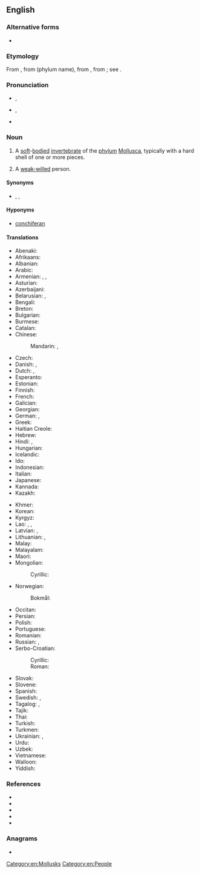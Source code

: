 {{also|mol·lusc}}
==English==
{{wikipedia}}

===Alternative forms===
* {{alt|en|mollusk||US}}

===Etymology===
From {{der|en|fr|mollusque}}, from {{der|en|NL.|Mollusca}} (phylum name), from {{der|en|la|molluscus||thin-shelled}}, from {{m|la|mollis||soft}}; see {{der|en|ine-pro|*mel-}}.

===Pronunciation===
* {{a|RP}} {{enPR|mŏl'əsk}}, {{IPA|en|/ˈmɒləsk/}}
* {{a|GA}} {{enPR|mäl'əsk}}, {{IPA|en|/ˈmɑləsk/}}
* {{audio|en|LL-Q1860 (eng)-Vininn126-mollusc.wav|Audio (US)}}

===Noun===
{{en-noun}}

# A [[soft]]-[[body|bodied]] [[invertebrate]] of the [[phylum]] [[Mollusca]], typically with a hard shell of one or more pieces.
# {{lb|en|figuratively}} A [[weak-willed]] person.

====Synonyms====
* {{sense|a weak-willed person}} {{l|en|little girl}}, {{l|en|nose of wax}}, {{l|en|pushover}}

====Hyponyms====
* [[conchiferan]]

====Translations====
{{trans-top-also|soft-bodied invertebrate of phylum Mollusca|clam|oyster|mussel}}
* Abenaki: {{t|abe|als}}
* Afrikaans: {{t|af|weekdier}}
* Albanian: {{t+|sq|butak|m}}
* Arabic: {{t|ar|رِخْوِيّ|m}}
* Armenian: {{t+|hy|կակղամորթ}}, {{t+|hy|մոլյուսկ}}, {{t+|hy|փափկամորթ}}
* Asturian: {{t+|ast|moluscu|m}}
* Azerbaijani: {{t|az|molyusk}}
* Belarusian: {{t|be|малю́ск|m}}, {{t|be|мяккаце́лы|m}}
* Bengali: {{t|bn|খোলকী}}
* Breton: {{t+|br|blotvil}}
* Bulgarian: {{t+|bg|мекоте́ло|n}}
* Burmese: {{t+|my|ခရု}}
* Catalan: {{t+|ca|mol·lusc|m}}
* Chinese:
*: Mandarin: {{t+|cmn|軟體動物}}, {{t+|cmn|软体动物|tr=ruǎntǐ dòngwù}}
* Czech: {{t+|cs|měkkýš|m}}
* Danish: {{t+|da|bløddyr|n}}, {{t|da|mollusk|c}}
* Dutch: {{t+|nl|weekdier|n}}, {{t+|nl|mollusk}}
* Esperanto: {{t|eo|molusko}}
* Estonian: {{t+|et|mollusk}}
* Finnish: {{t+|fi|nilviäinen}}
* French: {{t+|fr|mollusque}}
* Galician: {{t+|gl|molusco|m}}
* Georgian: {{t|ka|მოლუსკი}}
* German: {{t+|de|Weichtier|n}}, {{t+|de|Molluske|f}}
* Greek: {{t+|el|μαλάκιο|n}}
* Haitian Creole: {{t|ht|molisc}}
* Hebrew: {{t+|he|רַכִּיכָה|f|tr=rakikhá}}
* Hindi: {{t+|hi|सीप|m}}, {{t|hi|मोलस्क}}
* Hungarian: {{t+|hu|puhatestű}}
* Icelandic: {{t+|is|lindýr|n}}
* Ido: {{t+|io|molusko}}
* Indonesian: {{t+|id|moluska}}
* Italian: {{t+|it|mollusco|m}}
* Japanese: {{t+|ja|軟体動物|tr=なんたいどうぶつ, nantai dōbutsu}}
* Kannada: {{t+|kn|ಮೃದ್ವಂಗಿ}}
* Kazakh: {{t|kk|жұмсақденелі}}
{{trans-mid}}
* Khmer: {{t+|km|ខ្យង}}
* Korean: {{t+|ko|연체동물(軟體動物)}}
* Kyrgyz: {{t|ky|моллюск}}
* Lao: {{t|lo|ຫອຽ}}, {{t|lo|ຫອຍ}}, {{t|lo|ສັງຂາ}}
* Latvian: {{t|lv|molusks|m}}, {{t|lv|gliemis|m}}
* Lithuanian: {{t+|lt|moliuskas|m}}, {{t|lt|minkštakūnis|m}}
* Malay: {{t|ms|moluska}}
* Malayalam: {{t|ml|മൊളസ്ക}}
* Maori: {{t|mi|kaiwhao}}
* Mongolian:
*: Cyrillic: {{t|mn|нальахн хорхой}}
* Norwegian:
*: Bokmål: {{t|nb|bløtdyr|n}}
* Occitan: {{t+|oc|molusc|m}}
* Persian: {{t-needed|fa}}
* Polish: {{t+|pl|mięczak|m}}
* Portuguese: {{t+|pt|molusco|m}}
* Romanian: {{t+|ro|moluscă|f}}
* Russian: {{t+|ru|моллю́ск|m}}, {{t+|ru|мягкоте́лый|m}}
* Serbo-Croatian:
*: Cyrillic: {{t|sh|меку́шац|m}}
*: Roman: {{t+|sh|mekúšac|m}}
* Slovak: {{t+|sk|mäkkýš|m}}
* Slovene: {{t+|sl|mehkužec|m}}
* Spanish: {{t+|es|molusco|m}}
* Swedish: {{t+|sv|blötdjur|n}}, {{t+|sv|mollusk|c}}
* Tagalog: {{t|tl|molusk}}, {{t|tl|kumabibi}}
* Tajik: {{t|tg|моллюск}}
* Thai: {{t+|th|หอย}}
* Turkish: {{t+|tr|yumuşakça}}
* Turkmen: {{t|tk|mollýusk}}
* Ukrainian: {{t|uk|молю́ск|m}}, {{t|uk|м'якоті́лий|m}}
* Urdu: {{t|ur|مولسک|tr=molask}}
* Uzbek: {{t|uz|mollyusk}}
* Vietnamese: {{t|vi|động vật thân mềm}}
* Walloon: {{t+|wa|molusse|m}}
* Yiddish: {{t|yi|מאָללוסק}}
{{trans-bottom}}

===References===
* {{pedia|Mollusca}}
* {{R:American Heritage 2000|mollusc}}
* {{R:Dictionary.com|mollusc}}
* {{R:CancerWEB|mollusc}}
* {{R:WordNet 2003|mollusc}}

===Anagrams===
* {{anagrams|en|a=cllmosu|Collums|Culloms}}

[[Category:en:Mollusks]]
[[Category:en:People]]